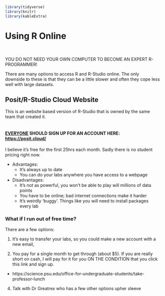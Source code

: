 

```r
library(tidyverse)
library(knitr)
library(kableExtra)
```

# Using R Online {#Setup_Online .unnumbered}

<br>

YOU DO NOT NEED YOUR OWN COMPUTER TO BECOME AN EXPERT R-PROGRAMMER!

There are many options to access R and R-Studio online. The only downside to these is that they can be a little slower and often they cope less well with large datasets.

## Posit/R-Studio Cloud Website {#PositCloud .unnumbered}

This is an website based version of R-Studio that is owned by the same team that created it. <br><br>

#### [EVERYONE]{.underline} SHOULD SIGN UP FOR AN ACCOUNT HERE: <https://posit.cloud/>

I believe it's free for the first 25hrs each month. Sadly there is no student pricing right now. 

-   Advantages:
    -   It's always up to date
    -   You can do your labs anywhere you have access to a webpage <br>
-   Disadvantages:
    -   It's not as powerful, you won't be able to play will millions of data points
    -   You have to be online; bad internet connections make it harder
    -   It's weirdly 'buggy'. Things like you will need to install packages every lab

### What if I run out of free time?

There are a few options:

1. It's easy to transfer your labs, so you could make a new account with a new email, 

2. You pay for a single month to get through (about $5). If you are really short on cash, I will pay for it for you ON THE CONDITION that you click this link and sign up.
 - https://science.psu.edu/office-for-undergraduate-students/take-professor-lunch

4. Talk with Dr Greatrex who has a few other options upher sleeve

<br><br>


<br>



